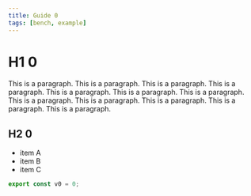 ```yaml
---
title: Guide 0
tags: [bench, example]
---
```


# H1 0

This is a paragraph. This is a paragraph. This is a paragraph. This is a paragraph. This is a paragraph. This is a paragraph. This is a paragraph. This is a paragraph. This is a paragraph. This is a paragraph. This is a paragraph. This is a paragraph. 

## H2 0

- item A
- item B
- item C

```ts
export const v0 = 0;
```